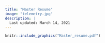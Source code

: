 ```yaml
---
title: "Master Resume"
image: "telemetry.jpg"
description: |
  Last updated: March 14, 2021
---
```


```r

knitr::include_graphics("Master_resume.pdf")

```

